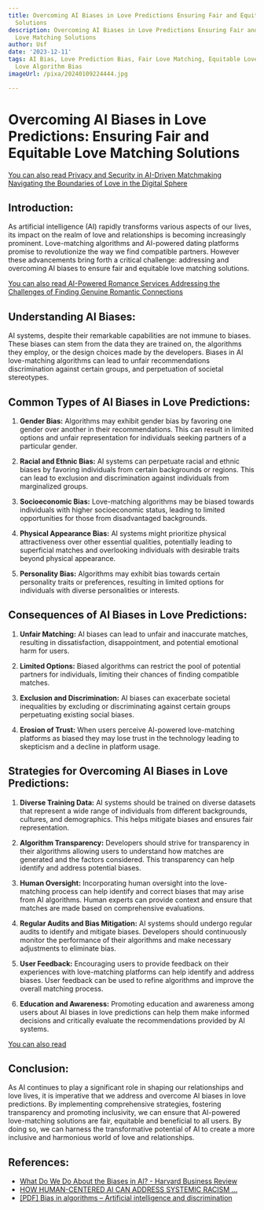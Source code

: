 ```yaml
---
title: Overcoming AI Biases in Love Predictions Ensuring Fair and Equitable Love Matching
  Solutions
description: Overcoming AI Biases in Love Predictions Ensuring Fair and Equitable
  Love Matching Solutions
author: Usf
date: '2023-12-11'
tags: AI Bias, Love Prediction Bias, Fair Love Matching, Equitable Love Matching,
  Love Algorithm Bias
imageUrl: /pixa/20240109224444.jpg

---
```

# Overcoming AI Biases  in Love Predictions: Ensuring Fair and Equitable Love Matching Solutions

[You can also read Privacy and Security in AI-Driven Matchmaking  Navigating the Boundaries of Love  in the Digital Sphere](Privacy%20and%20Security%20in%20AI-Driven%20Matchmaking%20Navigating%20the%20Boundaries%20of%20Love%20in%20the%20Digital%20Sphere)


## Introduction:

As artificial intelligence (AI) rapidly transforms various aspects of our lives, its impact on the  realm of love  and  relationships is becoming increasingly prominent. Love-matching algorithms and AI-powered dating  platforms promise  to revolutionize the way  we find compatible partners. However these advancements bring forth a critical challenge: addressing and overcoming  AI biases to ensure fair and  equitable  love matching solutions.

[You can also read AI-Powered  Romance  Services Addressing the Challenges of Finding Genuine Romantic Connections](AI-Powered%20Romance%20Services%20Addressing%20the%20Challenges%20of%20Finding%20Genuine%20Romantic%20Connections)


## Understanding AI Biases:

AI systems, despite their remarkable capabilities are not immune  to biases. These  biases can stem from the data they are trained on, the algorithms they employ, or the  design choices made by the developers. Biases  in AI love-matching algorithms can lead to unfair recommendations discrimination  against certain groups, and perpetuation of  societal stereotypes.

## Common  Types of AI Biases in Love Predictions:

1. **Gender  Bias:**  Algorithms may exhibit gender bias by favoring one gender over another in their recommendations. This can result  in limited options and unfair representation for individuals seeking partners of a particular gender.

2. **Racial and Ethnic Bias:** AI systems can perpetuate  racial and ethnic biases by favoring individuals  from certain backgrounds or regions. This can lead to exclusion and discrimination against individuals from marginalized groups.

3. **Socioeconomic  Bias:** Love-matching algorithms may be biased towards individuals with higher socioeconomic status, leading to limited opportunities for those from  disadvantaged backgrounds.

4. **Physical Appearance Bias:** AI systems might prioritize physical attractiveness over other essential qualities, potentially leading to superficial matches and overlooking individuals  with desirable traits beyond physical appearance.

5. **Personality Bias:** Algorithms may exhibit bias towards certain personality traits or preferences, resulting in limited options for individuals with diverse personalities  or interests.

## Consequences of AI Biases in  Love Predictions:

1.  **Unfair Matching:**  AI biases can lead to unfair and  inaccurate matches, resulting in dissatisfaction, disappointment, and potential emotional harm for users.

2. **Limited Options:** Biased algorithms can  restrict the pool of potential partners for individuals, limiting their chances of finding compatible matches.

3. **Exclusion and Discrimination:** AI biases can exacerbate societal inequalities by excluding or  discriminating against certain groups perpetuating existing social biases.

4. **Erosion of Trust:** When users perceive  AI-powered  love-matching platforms as biased they  may lose  trust  in the technology leading to  skepticism and a  decline in platform usage.

## Strategies for Overcoming AI Biases in Love Predictions:

1. **Diverse Training Data:** AI systems should be trained on  diverse datasets that represent a wide range of individuals from different backgrounds, cultures, and demographics.  This helps mitigate biases and ensures  fair representation.

2. **Algorithm Transparency:** Developers should strive for transparency  in their algorithms allowing  users to understand  how matches are generated and the  factors considered. This transparency can help identify  and address potential biases.

3. **Human Oversight:** Incorporating  human oversight into the love-matching process can help identify and correct biases that may arise from AI algorithms. Human experts can provide context and ensure that matches are made based  on comprehensive evaluations.

4.  **Regular Audits and Bias  Mitigation:** AI systems should undergo regular audits to identify and mitigate biases. Developers should continuously monitor the performance of their algorithms and make necessary adjustments to eliminate bias.

5. **User Feedback:** Encouraging users to provide feedback on their experiences with love-matching platforms can help identify and address biases. User  feedback  can be used to refine algorithms and improve the overall matching process.

6. **Education and Awareness:** Promoting education and awareness among users about AI biases in love predictions can help them make informed  decisions and critically evaluate the recommendations provided  by AI systems.

[You can also read  ]()


## Conclusion:

As AI continues to play a significant role in shaping our  relationships and love lives, it is imperative that we address and overcome AI  biases in love predictions. By implementing  comprehensive strategies, fostering transparency and promoting inclusivity, we can ensure that AI-powered love-matching  solutions  are fair, equitable and beneficial to all users. By doing  so, we can  harness the transformative potential of AI to create a more inclusive and harmonious world  of love and relationships.

## References:
- [What Do We Do About the Biases in AI? - Harvard Business Review](https://hbr.org/2019/10/what-do-we-do-about-the-biases-in-ai)
- [HOW HUMAN-CENTERED AI CAN ADDRESS SYSTEMIC RACISM ...](https://www.govinfo.gov/content/pkg/CHRG-117hhrg44838/html/CHRG-117hhrg44838.htm)
- [[PDF] Bias in algorithms – Artificial intelligence and discrimination](https://fra.europa.eu/sites/default/files/fra_uploads/fra-2022-bias-in-algorithms_en.pdf)

